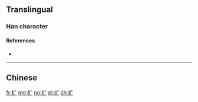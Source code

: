 ==Translingual==
{{Han simplified forms|擴|拡|扩}}

===Han character===
{{Han char|rn=64|rad=手|as=03|sn=6|four=|canj=QI,XQI|ids=⿰扌广}}

====References====
* {{Han ref|kx=0418.141|hdz=31831.090|uh=6269|ud=25193}}

----

==Chinese==
{{zh-see|擴}}

[[fr:扩]]
[[mg:扩]]
[[no:扩]]
[[pl:扩]]
[[zh:扩]]